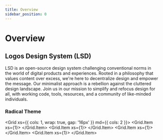 ```yaml
---
title: Overview
sidebar_position: 0
---
```



# Overview

## Logos Design System (LSD)

LSD is an open-source design system challenging conventional norms in the world of digital products and experiences. Rooted in a philosophy that values content over excess, we're here to decentralize design and empower the message. Our minimalist approach is a rebellion against the cluttered design landscape. Join us in our mission to simplify and refocus design for all, with working code, tools, resources, and a community of like-minded individuals.

### Radical Theme

<Grid xs={{ cols: 1, wrap: true, gap: '16px' }} md={{ cols: 2 }}>
    <Grid.Item xs={1}>
        <ExternalResourceCard
            title="LSD - Radical"
            description="www.figma.com"
            href="https://www.figma.com/file/DVfLHVRl8adBPYkgq02Qki/LSD-%E2%80%93-Radical?type=design&node-id=22%3A796&mode=design&t=17y4ysCLSxyCKece-1"
            logoSrc="/icons/figma.svg"
        />
    </Grid.Item>
    <Grid.Item xs={1}>
        <ExternalResourceCard
            title="Library • acid-info/lsd"
            description="www.chromatic.com"
            href="https://www.chromatic.com/library?appId=63e4f71c39dc65c5c703c1e8"
            logoSrc="/icons/chromatic.svg"
        />
    </Grid.Item>
    <Grid.Item xs={1}>
        <ExternalResourceCard
            title="Github - LSD"
            description="www.github.com"
            href="https://github.com/acid-info/lsd"
            logoSrc="/icons/github.svg"
        />
    </Grid.Item>
    <Grid.Item xs={1}>
        <ExternalResourceCard
            title="NPM Package - LSD"
            description="www.npmjs.com"
            href="https://www.npmjs.com/package/@acid-info/lsd-react"
            logoSrc="/icons/npm.svg"
        />
    </Grid.Item>
</Grid>
